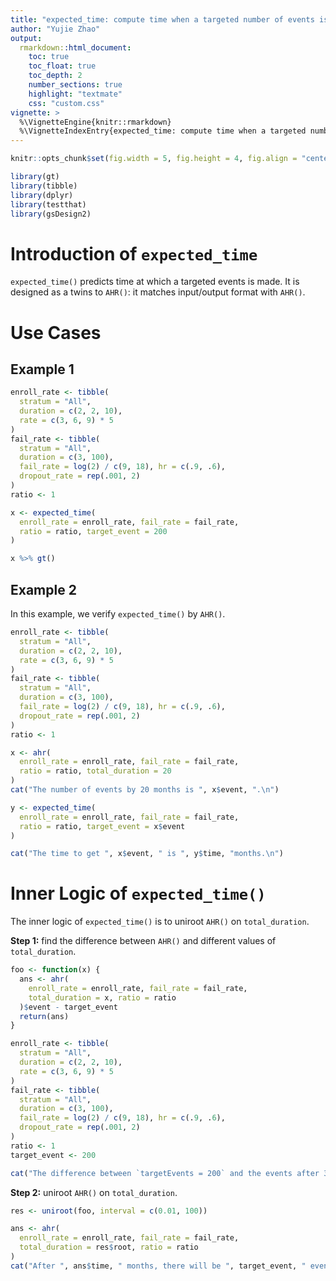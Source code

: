 ```yaml
---
title: "expected_time: compute time when a targeted number of events is made"
author: "Yujie Zhao"
output:
  rmarkdown::html_document:
    toc: true
    toc_float: true
    toc_depth: 2
    number_sections: true
    highlight: "textmate"
    css: "custom.css"
vignette: >
  %\VignetteEngine{knitr::rmarkdown}
  %\VignetteIndexEntry{expected_time: compute time when a targeted number of events is made}
---
```


```r
knitr::opts_chunk$set(fig.width = 5, fig.height = 4, fig.align = "center")
```

```r
library(gt)
library(tibble)
library(dplyr)
library(testthat)
library(gsDesign2)
```

# Introduction of `expected_time`

`expected_time()` predicts time at which a targeted events is made.
It is designed as a twins to `AHR()`: it matches input/output format with `AHR()`.

# Use Cases

## Example 1

```r
enroll_rate <- tibble(
  stratum = "All",
  duration = c(2, 2, 10),
  rate = c(3, 6, 9) * 5
)
fail_rate <- tibble(
  stratum = "All",
  duration = c(3, 100),
  fail_rate = log(2) / c(9, 18), hr = c(.9, .6),
  dropout_rate = rep(.001, 2)
)
ratio <- 1

x <- expected_time(
  enroll_rate = enroll_rate, fail_rate = fail_rate,
  ratio = ratio, target_event = 200
)

x %>% gt()
```

## Example 2

In this example, we verify `expected_time()` by `AHR()`.

```r
enroll_rate <- tibble(
  stratum = "All",
  duration = c(2, 2, 10),
  rate = c(3, 6, 9) * 5
)
fail_rate <- tibble(
  stratum = "All",
  duration = c(3, 100),
  fail_rate = log(2) / c(9, 18), hr = c(.9, .6),
  dropout_rate = rep(.001, 2)
)
ratio <- 1

x <- ahr(
  enroll_rate = enroll_rate, fail_rate = fail_rate,
  ratio = ratio, total_duration = 20
)
cat("The number of events by 20 months is ", x$event, ".\n")

y <- expected_time(
  enroll_rate = enroll_rate, fail_rate = fail_rate,
  ratio = ratio, target_event = x$event
)

cat("The time to get ", x$event, " is ", y$time, "months.\n")
```

# Inner Logic of `expected_time()`

The inner logic of `expected_time()` is to uniroot `AHR()` on `total_duration`.

**Step 1:** find the difference between  `AHR()` and different values of `total_duration`.

```r
foo <- function(x) {
  ans <- ahr(
    enroll_rate = enroll_rate, fail_rate = fail_rate,
    total_duration = x, ratio = ratio
  )$event - target_event
  return(ans)
}
```

```r
enroll_rate <- tibble(
  stratum = "All",
  duration = c(2, 2, 10),
  rate = c(3, 6, 9) * 5
)
fail_rate <- tibble(
  stratum = "All",
  duration = c(3, 100),
  fail_rate = log(2) / c(9, 18), hr = c(.9, .6),
  dropout_rate = rep(.001, 2)
)
ratio <- 1
target_event <- 200

cat("The difference between `targetEvents = 200` and the events after 30 months is ", foo(30), ".\n")
```

**Step 2:** uniroot `AHR()` on `total_duration`.

```r
res <- uniroot(foo, interval = c(0.01, 100))

ans <- ahr(
  enroll_rate = enroll_rate, fail_rate = fail_rate,
  total_duration = res$root, ratio = ratio
)
cat("After ", ans$time, " months, there will be ", target_event, " events .\n")
```
